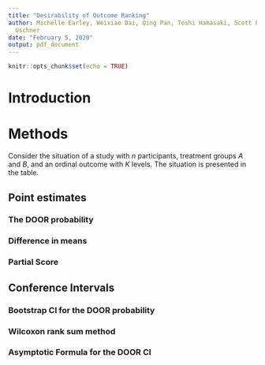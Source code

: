 ```yaml
---
title: "Desirability of Outcome Ranking"
author: Michelle Earley, Weixiao Dai, Qing Pan, Toshi Hamasaki, Scott Evans, Diane
  Uschner
date: "February 5, 2020"
output: pdf_document
---
```


```r
knitr::opts_chunk$set(echo = TRUE)
```

# Introduction

# Methods
Consider the situation of a study with $n$ participants, 
treatment groups $A$ and $B$, and an ordinal outcome with $K$ levels. The 
situation is presented in the table.

\begin{table}
\begin{tabular}
ADD DOOR SUMMARY HERE.
\end{tabular}
\end{table}

## Point estimates 

### The DOOR probability

### Difference in means

### Partial Score


## Conference Intervals

### Bootstrap CI for the DOOR probability

### Wilcoxon rank sum method

### Asymptotic Formula for the DOOR CI




